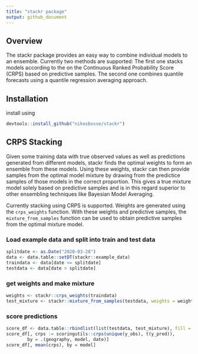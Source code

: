 ```yaml
---
title: "stackr package"
output: github_document
---
```


## Overview
The stackr package provides an easy way to combine individual models to an 
ensemble. Currently two methods are supported: The first one stacks models 
according to the on the Continuous Ranked Probability Score (CRPS) 
based on predictive samples. The second one combines quantile forecasts
using a quantile regression averaging approach. 

## Installation
install using

``` r
devtools::install_github("nikosbosse/stackr")
```

## CRPS Stacking 
Given some training data with true observed values as well as predictions
generated from different models, stackr finds the optimal weights to form an
ensemble from these models. Using these weights, stackr can then provide
samples from the optimal model mixture by drawing from the predictice samples
of those models in the correct proportion. This gives a true mixture model
solely based on predictive samples and is in this regard superior to other
ensembling techniques like Bayesian Model Averaging.

Currently stacking using CRPS is supported. Weights are generated using
the `crps_weights` function. With these weights and predictive
samples, the `mixture_from_samples` function can be used to obtain predictive
samples from the optimal mixture model.

### Load example data and split into train and test data
``` r
splitdate <- as.Date("2020-03-28")
data <- data.table::setDT(stackr::example_data)
traindata <- data[date <= splitdate]
testdata <- data[date > splitdate]
```


### get weights and make mixture 
``` r
weights <- stackr::crps_weights(traindata)
test_mixture <- stackr::mixture_from_samples(testdata, weights = weights)
```

### score predictions
``` r
score_df <- data.table::rbindlist(list(testdata, test_mixture), fill = TRUE)
score_df[, crps := scoringutils::crps(unique(y_obs), t(y_pred)),
        by = .(geography, model, date)]
score_df[, mean(crps), by = model]
```